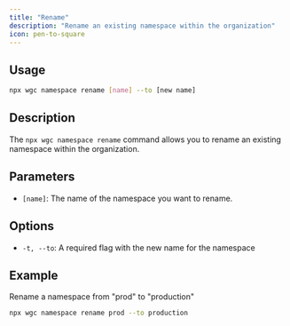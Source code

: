 ---
title: "Rename"
description: "Rename an existing namespace within the organization"
icon: pen-to-square
---

## Usage

```bash
npx wgc namespace rename [name] --to [new name]
```

## Description

The `npx wgc namespace rename` command allows you to rename an existing namespace within the organization.

## **Parameters**

* `[name]`: The name of the namespace you want to rename.

## Options

* `-t, --to`: A required flag with the new name for the namespace

## **Example**

Rename a namespace from "prod" to "production"

```bash
npx wgc namespace rename prod --to production
```

